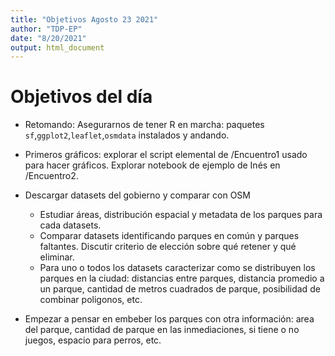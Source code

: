 ```yaml
---
title: "Objetivos Agosto 23 2021"
author: "TDP-EP"
date: "8/20/2021"
output: html_document
---
```


# Objetivos del día

* Retomando: Asegurarnos de tener R en marcha: paquetes `sf`,`ggplot2`,`leaflet`,`osmdata` instalados y andando.

* Primeros gráficos: explorar el script elemental de /Encuentro1 usado para hacer gráficos. Explorar notebook de ejemplo de Inés en /Encuentro2.

* Descargar datasets del gobierno y comparar con OSM

  - Estudiar áreas, distribución espacial  y metadata de los parques para cada datasets.
  - Comparar datasets identificando parques en común y parques faltantes. Discutir criterio de elección sobre qué retener y qué eliminar.
  - Para uno o todos los datasets caracterizar como se distribuyen los parques en la ciudad: distancias entre parques, distancia promedio a un parque, cantidad de metros cuadrados de parque, posibilidad de combinar poligonos, etc.
  
* Empezar a pensar en embeber los parques con otra información: area del parque, cantidad de parque en las inmediaciones, si tiene o no juegos, espacio para perros, etc.